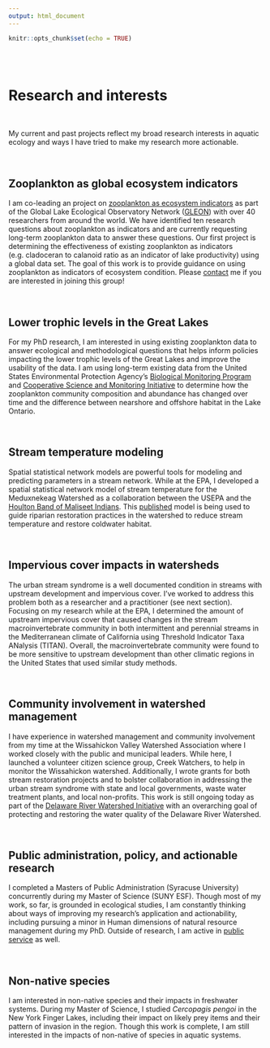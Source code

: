 ```yaml
---
output: html_document
---
```


```r
knitr::opts_chunk$set(echo = TRUE)
```

<br>
<br>

# **Research and interests**

<br>

My current and past projects reflect my broad research interests in aquatic ecology and ways I have tried to make my research more actionable. 

<br>

## Zooplankton as global ecosystem indicators

I am co-leading an project on [zooplankton as ecosystem indicators](https://gleon.org/research/projects/zooplankton-indicators) as part of  the Global Lake Ecological Observatory Network ([GLEON](https://gleon.org/)) with over 40 researchers from around the world. We have identified ten research questions about zooplankton as indicators and are currently requesting long-term zooplankton data to answer these questions. Our first project is determining the effectiveness of existing zooplankton as indicators (e.g. cladoceran to calanoid ratio as an indicator of lake productivity) using a global data set. The goal of this work is to provide guidance on using zooplankton as indicators of ecosystem condition. Please [contact](sef92@cornell.edu) me if you are interested in joining this group!

<br>

## Lower trophic levels in the Great Lakes
For my PhD research, I am interested in using existing zooplankton data to answer ecological and methodological questions that helps inform policies impacting the lower trophic levels of the Great Lakes and improve the usability of the data. I am using long-term existing data from the United States Environmental Protection Agency’s [Biological Monitoring Program](https://www.epa.gov/great-lakes-monitoring/great-lakes-biology-monitoring-program) and [Cooperative Science and Monitoring Initiative](https://www.epa.gov/great-lakes-monitoring/cooperative-science-and-monitoring-initiative-csmi) to determine how the zooplankton community composition and abundance has changed over time and the difference between nearshore and offshore habitat in the Lake Ontario. 

<br>

## Stream temperature modeling
Spatial statistical network models are powerful tools for modeling and predicting parameters in a stream network. While at the EPA, I developed a spatial statistical network model of stream temperature for the Meduxnekeag Watershed as a collaboration between the USEPA and the [Houlton Band of Maliseet Indians](http://www.maliseets.com/index.htm). This [published](https://www.sciencedirect.com/science/article/pii/S0301479720315103) model is being used to guide riparian restoration practices in the watershed to reduce stream temperature and restore coldwater habitat. 

<br>

## Impervious cover impacts in watersheds
The urban stream syndrome is a well documented condition in streams with upstream development and impervious cover. I’ve worked to address this problem both as a researcher and a practitioner (see next section). Focusing on my research while at the EPA, I determined the amount of upstream impervious cover that caused changes in the stream macroinvertebrate community in both intermittent and perennial streams in the Mediterranean climate of California using Threshold Indicator Taxa ANalysis (TITAN). Overall, the macroinvertebrate community were found to be more sensitive to upstream development than other climatic regions in the United States that used similar study methods. 

<br>



## Community involvement in watershed management
I have experience in watershed management and community involvement from my time at the Wissahickon Valley Watershed Association where I worked closely with the public and municipal leaders. While here, I launched a volunteer citizen science group, Creek Watchers, to help in monitor the Wissahickon watershed. Additionally, I wrote grants for both stream restoration projects and to bolster collaboration in addressing the urban stream syndrome with state and local governments, waste water treatment plants, and local non-profits.  This work is still ongoing today as part of the [Delaware River Watershed Initiative](https://4states1source.org/) with an overarching goal of protecting and restoring the water quality of the Delaware River Watershed. 

<br>

## Public administration, policy, and actionable research
I completed a Masters of Public Administration (Syracuse University) concurrently during my Master of Science (SUNY ESF). Though most of my work, so far, is grounded in ecological studies, I am constantly thinking about ways of improving my research's application and actionability, including pursuing a minor in Human dimensions of natural resource management during my PhD. Outside of research, I am active in [public service](https://sfigary.github.io/website/Other.html) as well. 

<br>

## Non-native species
I am interested in non-native species and their impacts in freshwater systems. During my Master of Science, I studied *Cercopagis pengoi* in the New York Finger Lakes, including their impact on likely prey items and their pattern of invasion in the region. Though this work is complete, I am still interested in the impacts of non-native of species in aquatic systems. 

